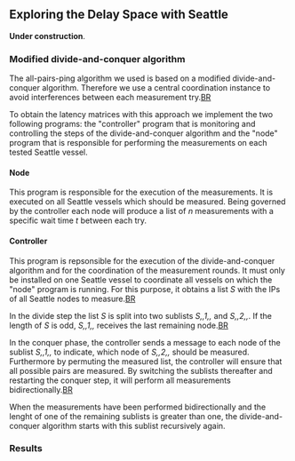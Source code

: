 == Exploring the Delay Space with Seattle ==

'''Under construction'''.

=== Modified divide-and-conquer algorithm ===
The all-pairs-ping algorithm we used is based on a modified divide-and-conquer algorithm. Therefore we use a central coordination instance to avoid interferences between each measurement try.[[BR]]
To obtain the latency matrices with this approach we implement the two following programs: the "controller" program that is monitoring and controlling the steps of the divide-and-conquer algorithm and the "node" program that is responsible for performing the measurements on each tested Seattle vessel.

==== Node ====
This program is responsible for the execution of the measurements. It is executed on all Seattle vessels which should be measured. Being governed by the controller each node will produce a list of ''n'' measurements with a specific wait time ''t'' between each try.

==== Controller ====
This program is repsonsible for the execution of the divide-and-conquer algorithm and for the coordination of the measurement rounds. It must only be installed on one Seattle vessel to coordinate all vessels on which the "node" program is running. For this purpose, it obtains a list ''S'' with the IPs of all Seattle nodes to measure.[[BR]]
In the divide step the list ''S'' is split into two sublists ''S,,1,,'' and ''S,,2,,''. If the length of ''S'' is odd, ''S,,1,,'' receives the last remaining node.[[BR]]
In the conquer phase, the controller sends a message to each node of the sublist ''S,,1,,'' to indicate, which node of ''S,,2,,'' should be measured. Furthermore by permuting the measured list, the controller will ensure that all possible pairs are measured. By switching the sublists thereafter and restarting the conquer step, it will perform all measurements bidirectionally.[[BR]]
When the measurements have been performed bidirectionally and the lenght of one of the remaining sublists is greater than one, the divide-and-conquer algorithm starts with this sublist recursively again. 

=== Results ===